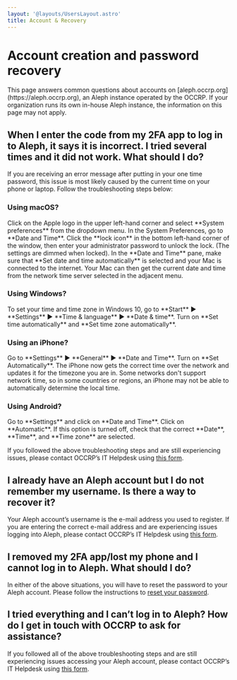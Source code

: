 ```yaml
---
layout: '@layouts/UsersLayout.astro'
title: Account & Recovery
---
```


# Account creation and password recovery

<Callout>
  This page answers common questions about accounts on [aleph.occrp.org](https://aleph.occrp.org), an Aleph instance operated by the OCCRP. If your organization runs its own in-house Aleph instance, the information on this page may not apply.
</Callout>

## When I enter the code from my 2FA app to log in to Aleph, it says it is incorrect. I tried several times and it did not work. What should I do?

If you are receiving an error message after putting in your one time password, this issue is most likely caused by the current time on your phone or laptop. Follow the troubleshooting steps below:

### Using macOS?

<Steps>
  <Step>
    Click on the Apple logo in the upper left-hand corner and select **System preferences** from the dropdown menu. In the System Preferences, go to **Date and Time**.
  </Step>

  <Step>
    Click the **lock icon** in the bottom left-hand corner of the window, then enter your administrator password to unlock the lock. (The settings are dimmed when locked).
  </Step>

  <Step>
    In the **Date and Time** pane, make sure that **Set date and time automatically** is selected and your Mac is connected to the internet. Your Mac can then get the current date and time from the network time server selected in the adjacent menu.
  </Step>
</Steps>

### Using Windows?

<Steps>
  <Step>
    To set your time and time zone in Windows 10, go to **Start** ▶ **Settings** ▶ **Time & language** ▶ **Date & time**.
  </Step>

  <Step>
    Turn on **Set time automatically** and **Set time zone automatically**.
  </Step>
</Steps>

### Using an iPhone?

<Steps>
  <Step>
    Go to **Settings** ▶ **General** ▶ **Date and Time**.
  </Step>

  <Step>
    Turn on **Set Automatically**. The iPhone now gets the correct time over the network and updates it for the timezone you are in. Some networks don't support network time, so in some countries or regions, an iPhone may not be able to automatically determine the local time.
  </Step>
</Steps>

### Using Android?

<Steps>
  <Step>
    Go to **Settings** and click on **Date and Time**.
  </Step>

  <Step>
    Click on **Automatic**. If this option is turned off, check that the correct **Date**, **Time**, and **Time zone** are selected.
  </Step>
</Steps>

If you followed the above troubleshooting steps and are still experiencing issues, please contact OCCRP’s IT Helpdesk using [this form](https://form.asana.com/?k=9e-nT6JyUfSivzqHwNhsDw&d=24418422500834). 

## I already have an Aleph account but I do not remember my username. Is there a way to recover it?

Your Aleph account’s username is the e-mail address you used to register. If you are entering the correct e-mail address and are experiencing issues logging into Aleph, please contact OCCRP’s IT Helpdesk using [this form](https://form.asana.com/?k=9e-nT6JyUfSivzqHwNhsDw&d=24418422500834).

## I removed my 2FA app/lost my phone and I cannot log in to Aleph. What should I do?

In either of the above situations, you will have to reset the password to your Aleph account. Please follow the instructions to [reset your password](/users/getting-started/account#reset-your-password).

## I tried everything and I can’t log in to Aleph? How do I get in touch with OCCRP to ask for assistance?

If you followed all of the above troubleshooting steps and are still experiencing issues accessing your Aleph account, please contact OCCRP’s IT Helpdesk using [this form](https://form.asana.com/?k=9e-nT6JyUfSivzqHwNhsDw&d=24418422500834). 
